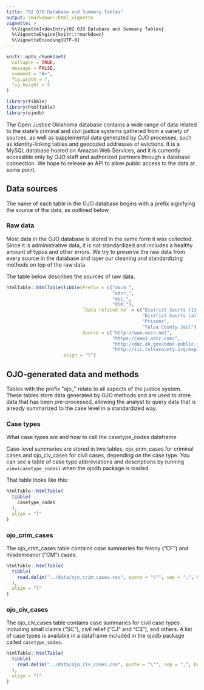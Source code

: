 ```yaml
---
title: "02 OJO Database and Summary Tables"
output: rmarkdown::html_vignette
vignette: >
  %\VignetteIndexEntry{02 OJO Database and Summary Tables}
  %\VignetteEngine{knitr::rmarkdown}
  %\VignetteEncoding{UTF-8}
---
```


```r
knitr::opts_chunk$set(
  collapse = TRUE,
  message = FALSE,
  comment = "#>",
  fig.width = 7,
  fig.height = 5
)

library(tibble)
library(htmlTable)
library(ojodb)
```

The Open Justice Oklahoma database contains a wide range of data related to the state's criminal and civil justice systems gathered from a variety of sources, as well as supplemental data generated by OJO processes, such as identity-linking tables and geocoded addresses of evictions. It is a MySQL database hosted on Amazon Web Services, and it is currently accessible only by OJO staff and authorized partners through a database connection. We hope to release an API to allow public access to the data at some point.

## Data sources

The name of each table in the OJO database begins with a prefix signifying the source of the data, as outlined below.

### Raw data

Most data in the OJO database is stored in the same form it was collected. Since it is administrative data, it is not standardized and includes a healthy amount of typos and other errors. We try to preserve the raw data from every source in the database and layer our cleaning and standardizing methods on top of the raw data.

The table below describes the sources of raw data.

```r
htmlTable::htmlTable(tibble(Prefix = c("oscn_",
                                       "odcr_",
                                       "doc_",
                                       "dlm_"),
                            `Data related to` = c("District Courts (13 counties, including 6 largest by population)",
                                                  "District Courts (all courts not included in OSCN)",
                                                  "Prisons",
                                                  "Tulsa County Jail"),
                            Source = c("http://www.oscn.net",
                                       "https://www1.odcr.com/",
                                       "http://doc.ok.gov/odoc-public-inmate-data",
                                       "http://iic.tulsacounty.org/expInmateBookings")),
                     align = "l")
```

## OJO-generated data and methods

Tables with the prefix "ojo\_" relate to all aspects of the justice system. These tables store data generated by OJO methods and are used to store data that has been pre-processed, allowing the analyst to query data that is already summarized to the case level in a standardized way.

### Case types

What case types are and how to call the casetype_codes dataframe

Case-level summaries are stored in two tables, ojo_crim_cases for criminal cases and ojo_civ_cases for civil cases, depending on the case type. You can see a table of case type abbreviations and descriptions by running `view(casetype_codes)` when the ojodb package is loaded. 

That table looks like this:

```r
htmlTable::htmlTable(
  tibble(
    casetype_codes
  ),
  align = "l"
)
```

### ojo_crim_cases

The ojo_crim_cases table contains case summaries for felony ("CF") and misdemeanor ("CM") cases.

```r
htmlTable::htmlTable(
  tibble(
    read.delim("../data/ojo_crim_cases.csv", quote = "\"", sep = ",", header = T)
  ),
  align = "l"
)
```

### ojo_civ_cases

The ojo_civ_cases table contains case summaries for civil case types including small claims ("SC"), civil relief ("CJ" and "CS"), and others. A list of case types is available in a dataframe included in the ojodb package called `casetype_codes`.

```r
htmlTable::htmlTable(
  tibble(
    read.delim("../data/ojo_civ_cases.csv", quote = "\"", sep = ",", header = T)
  ),
  align = "l"
)
```
